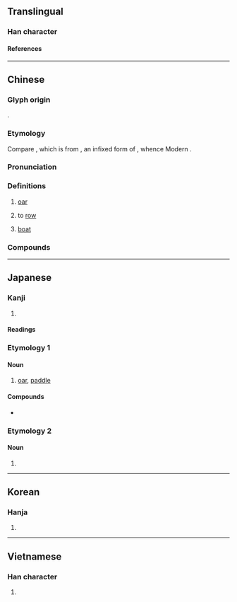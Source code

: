 {{also|棹}}
{{character info}}
==Translingual==

===Han character===
{{Han char|rn=75|rad=木|as=14|sn=18|four=47914|canj=DSMG|ids=⿰木翟}}

====References====
{{Han ref|kx=0559.110|dkj=15756|dj=0948.260|hdz=21311.090|uh=6AC2}}

----

==Chinese==
{{zh-forms|t2=棹|s=棹|alt=䑲,濯}}

===Glyph origin===
{{Han etym}}
{{Han compound|木|翟|ls=psc|c1=s|c2=p}}.

===Etymology===
Compare {{cog|vi|chèo}}, which is from {{cog|vi|mkh-vie-pro|*tʃ-r-ɛːw}}, an {{m|mkh-vie-pro|*-r-|pos=instrumental derivative}} infixed form of {{cog|vi|mkh-vie-pro|*tʃɛːw}}, whence Modern {{cog|vi|xeo||to lift up with a crowbar; to propel (a boat) with a long pole}}.

===Pronunciation===
{{zh-pron
|m=zhào
|c=zaau6
|mc=y
|oc=y
|ma=
|cat=n,v
}}

===Definitions===
{{zh-hanzi}}

# {{lb|zh|literary}} [[oar]]
# {{lb|zh|literary}} to [[row]]
# {{lb|zh|literary}} [[boat]]

===Compounds===
{{zh-der|弭櫂|桂櫂|櫂歌|櫂郎|歸櫂|返櫂}}

----

==Japanese==

===Kanji===
{{ja-kanji|grade=|rs=木14}}

# {{rfdef|ja|sort=木14}}

====Readings====
{{ja-readings
|goon=じょう<でう, たく
|kanon=たく, とう<たう
|kun=かい-<かひ-, かじ-<かぢ-
}}

{{wikipedia|lang=ja}}

===Etymology 1===
{{rfe|ja}}

====Noun====
{{ja-noun|かい|hhira=かひ}}

# [[oar]], [[paddle]]

====Compounds====
* {{ja-r|櫓%櫂|ろ%かい|[[scull]]s and paddles}}

===Etymology 2===
{{rfe|ja}}

====Noun====
{{ja-noun|かじ|hhira=かぢ}}

# {{alternative form of|ja|舵||rudder}}

----

==Korean==

===Hanja===
{{ko-hanja|도}}

# {{rfdef|ko|sort=木14}}

----

==Vietnamese==

===Han character===
{{vi-readings|rs=木14|reading=trạc,trạo}}

# {{rfdef|vi|sort=木14}}
